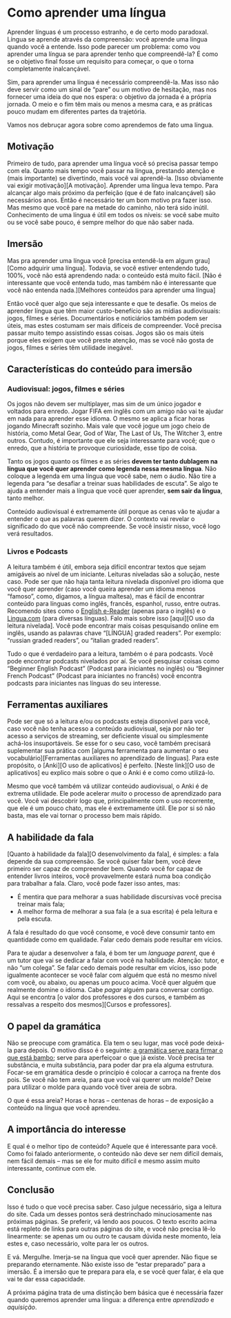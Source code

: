 # Como aprender uma língua {-}

Aprender línguas é um processo estranho, e de certo modo paradoxal. Língua se aprende através da compreensão: você aprende uma língua quando você a entende. Isso pode parecer um problema: como vou aprender uma língua se para aprender tenho que compreendê-la? É como se o objetivo final fosse um requisito para começar, o que o torna completamente inalcançável.

Sim, para aprender uma língua é necessário compreendê-la. Mas isso não deve servir como um sinal de "pare" ou um motivo de hesitação, mas nos fornecer uma ideia do que nos espera: o objetivo da jornada é a própria jornada. O meio e o fim têm mais ou menos a mesma cara, e as práticas pouco mudam em diferentes partes da trajetória.

Vamos nos debruçar agora sobre como aprendemos de fato uma língua.

## Motivação 

Primeiro de tudo, para aprender uma língua você só precisa passar tempo com ela. Quanto mais tempo você passar na língua, prestando atenção e (mais importante) se divertindo, mais você vai aprendê-la. [Isso obviamente vai exigir motivação][A motivação]. Aprender uma língua leva tempo. Para alcançar algo mais próximo da perfeição (que é de fato inalcançável) são necessários anos. Então é necessário ter um bom motivo pra fazer isso. Mas mesmo que você pare na metade do caminho, não terá sido inútil. Conhecimento de uma língua é útil em todos os níveis: se você sabe muito ou se você sabe pouco, é sempre melhor do que não saber nada.

## Imersão 

Mas pra aprender uma língua você [precisa entendê-la em algum grau][Como adquirir uma língua]. Todavia, se você estiver entendendo tudo, 100%, você não está aprendendo nada: o conteúdo está muito fácil. [Não é interessante que você entenda tudo, mas também não é interessante que você não entenda nada.][Melhores conteúdos para aprender uma língua]

Então você quer algo que seja interessante e que te desafie. Os meios de aprender língua que têm maior custo-benefício são as mídias audiovisuais: jogos, filmes e séries. Documentários e noticiários também podem ser úteis, mas estes costumam ser mais difíceis de compreender. Você precisa passar muito tempo assistindo essas coisas. Jogos são os mais úteis porque eles exigem que você preste atenção, mas se você não gosta de jogos, filmes e séries têm utilidade inegável.

## Características do conteúdo para imersão 

### Audiovisual: jogos, filmes e séries

Os jogos não devem ser multiplayer, mas sim de um único jogador e voltados para enredo. Jogar FIFA em inglês com um amigo não vai te ajudar em nada para aprender esse idioma. O mesmo se aplica a ficar horas jogando Minecraft sozinho. Mais vale que você jogue um jogo cheio de história, como Metal Gear, God of War, The Last of Us, The Witcher 3, entre outros. Contudo, é importante que ele seja interessante para você; que o enredo, que a história te provoque curiosidade, esse tipo de coisa.

Tanto os jogos quanto os filmes e as séries **devem ter tanto dublagem na língua que você quer aprender como legenda nessa mesma língua**. Não coloque a legenda em uma língua que você sabe, nem o áudio. Não tire a legenda para "se desafiar a treinar suas habilidades de escuta". Se algo te ajuda a entender mais a língua que você quer aprender, **sem sair da língua**, tanto melhor.

Conteúdo audiovisual é extremamente útil porque as cenas vão te ajudar a entender o que as palavras querem dizer. O contexto vai revelar o significado do que você não compreende. Se você insistir nisso, você logo verá resultados.

### Livros e Podcasts

A leitura também é útil, embora seja difícil encontrar textos que sejam amigáveis ao nível de um iniciante. Leituras niveladas são a solução, neste caso. Pode ser que não haja tanta leitura nivelada disponível pro idioma que você quer aprender (caso você queira aprender um idioma menos "famoso", como, digamos, a língua maltesa), mas é fácil de encontrar conteúdo para línguas como inglês, francês, espanhol, russo, entre outras. Recomendo sites como o [English e-Reader](https://english-e-reader.net/findbook/) (apenas para o inglês) e o [Lingua.com](https://www.lingua.com/) (para diversas línguas). Falo mais sobre isso [aqui][O uso da leitura nivelada]. Você pode encontrar mais coisas pesquisando online em inglês, usando as palavras chave "[LÍNGUA] graded readers". Por exemplo: "russian graded readers", ou "italian graded readers".

Tudo o que é verdadeiro para a leitura, também o é para podcasts. Você pode encontrar podcasts nivelados por aí. Se você pesquisar coisas como "Beginner English Podcast" (Podcast para iniciantes no inglês) ou "Beginner French Podcast" (Podcast para iniciantes no francês) você encontra podcasts para iniciantes nas línguas do seu interesse. 

## Ferramentas auxiliares

Pode ser que só a leitura e/ou os podcasts esteja disponível para você, caso você não tenha acesso a conteúdo audiovisual, seja por não ter acesso a serviços de streaming, ser deficiente visual ou simplesmente achá-los insuportáveis. Se esse for o seu caso, você também precisará suplementar sua prática com [alguma ferramenta para aumentar o seu vocabulário][Ferramentas auxiliares no aprendizado de línguas]. Para este propósito, o [Anki][O uso de aplicativos] é perfeito. [Neste link][O uso de aplicativos] eu explico mais sobre o que o Anki é e como como utilizá-lo.

Mesmo que você também vá utilizar conteúdo audiovisual, o Anki é de extrema utilidade. Ele pode acelerar _muito_ o processo de aprendizado para você. Você vai descobrir logo que, principalmente com o uso recorrente, que ele é um pouco chato, mas ele é extremamente útil. Ele por si só não basta, mas ele vai tornar o processo bem mais rápido.

## A habilidade da fala

[Quanto à habilidade da fala][O desenvolvimento da fala], é simples: a fala depende da sua compreensão. Se você quiser falar bem, você deve primeiro ser capaz de compreender bem. Quando você for capaz de entender livros inteiros, você provavelmente estará numa boa condição para trabalhar a fala. Claro, você pode fazer isso antes, mas:

- É mentira que para melhorar a suas habilidade discursivas você precisa treinar mais fala;
- A melhor forma de melhorar a sua fala (e a sua escrita) é pela leitura e pela escuta.

A fala é resultado do que você consome, e você deve consumir tanto em quantidade como em qualidade. Falar cedo demais pode resultar em vícios.

Para te ajudar a desenvolver a fala, é bom ter um _language parent_, que é um tutor que vai se dedicar a falar com você na habilidade. Atenção: tutor, e não "um colega". Se falar cedo demais pode resultar em vícios, isso pode igualmente acontecer se você falar com alguém que está no mesmo nível com você, ou abaixo, ou apenas um pouco acima. Você quer alguém que realmente domine o idioma. Cabe _pagar_ alguém para conversar contigo. Aqui se encontra [o valor dos professores e dos cursos, e também as ressalvas a respeito dos mesmos][Cursos e professores].

## O papel da gramática

Não se preocupe com gramática. Ela tem o seu lugar, mas você pode deixá-la para depois. O motivo disso é o seguinte: [a gramática serve para firmar o que está bambo][O papel da gramática]; serve para aperfeiçoar o que já existe. Você precisa ter substância, e muita substância, para poder dar pra ela alguma estrutura. Focar-se em gramática desde o princípio é colocar a carroça na frente dos pois. Se você não tem areia, para que você vai querer um molde? Deixe para utilizar o molde para quando você tiver areia de sobra. 

O que é essa areia? Horas e horas -- centenas de horas -- de exposição a conteúdo na língua que você aprendeu. 

## A importância do interesse

E qual é o melhor tipo de conteúdo? Aquele que é interessante para você. Como foi falado anteriormente, o conteúdo não deve ser nem difícil demais, nem fácil demais -- mas se ele for muito difícil e mesmo assim muito interessante, continue com ele.

## Conclusão

Isso é tudo o que você precisa saber. Caso julgue necessário, siga a leitura do site. Cada um desses pontos será destrinchado minuciosamente nas próximas páginas. Se preferir, vá lendo aos poucos. O texto escrito acima está repleto de links para outras páginas do site, e você não precisa lê-lo linearmente: se apenas um ou outro te causam dúvida neste momento, leia estes e, caso necessário, volte para ler os outros.

E vá. Mergulhe. Imerja-se na língua que você quer aprender. Não fique se preparando eternamente. Não existe isso de "estar preparado" para a imersão. É a imersão que te prepara para ela, e se você quer falar, é ela que vai te dar essa capacidade.

A próxima página trata de uma distinção bem básica que é necessária fazer quando queremos aprender uma língua: a diferença entre _aprendizado_ e _aquisição_.
